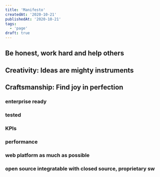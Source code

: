 ```yaml
---
title: 'Manifesto'
createdAt: '2020-10-21'
publishedAt: '2020-10-21'
tags:
  - 'page'
draft: true
---
```


## Be honest, work hard and help others

## Creativity: Ideas are mighty instruments

## Craftsmanship: Find joy in perfection

### enterprise ready

### tested

### KPIs

### performance

### web platform as much as possible

### open source integratable with closed source, proprietary sw
